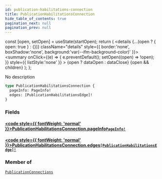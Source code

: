 ```yaml
---
id: publication-habilitations-connection
title: PublicationHabilitationsConnection
hide_table_of_contents: true
pagination_next: null
pagination_prev: null
---
```







  const [open, setOpen] = useState(startOpen);
  return (
    <details {...(open ? { open: true } : {})} className="details" style={{ border:'none', boxShadow:'none', background:'var(--ifm-background-color)' }}>
      <summary
        onClick={(e) => {
          e.preventDefault();
          setOpen((open) => !open);
        }}
        style={{ listStyle:'none' }}
      >
      {open ? dataOpen : dataClose}
      </summary>
      {open && children}
    </details>
  );
};




No description


```graphql
type PublicationHabilitationsConnection {
  pageInfo: PageInfo!
  edges: [PublicationHabilitationsEdge]!
}
```




### Fields

#### [<code style={{ fontWeight: 'normal' }}>PublicationHabilitationsConnection.<b>pageInfo</b></code>](#)<Bullet />[`PageInfo!`](/cris/objects/page-info) <Badge class="secondary" text="non-null"/> <Badge class="secondary" text="object"/>
> 
> 

#### [<code style={{ fontWeight: 'normal' }}>PublicationHabilitationsConnection.<b>edges</b></code>](#)<Bullet />[`[PublicationHabilitationsEdge]!`](/cris/objects/publication-habilitations-edge) <Badge class="secondary" text="non-null"/> <Badge class="secondary" text="object"/>
> 
> 



### Member of

[`PublicationConnections`](/cris/objects/publication-connections)  <Badge class="secondary" text="object"/>

